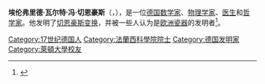 {{expand|time=2016-11-26T22:54:53+00:00}}
'''埃伦弗里德·瓦尔特·冯·切恩豪斯'''（{{lang|en|'''Ehrenfried Walther von Tschirnhaus'''}}，{{bd|1651年|4月10日|1708年|10月11日|catIdx=N}}），是一位[[德国|德国]][[数学家|数学家]]、[[物理学家|物理学家]]、[[医生|医生]]和[[哲学家|哲学家]]。他发明了[[切恩豪斯变换|切恩豪斯变换]]，并被一些人认为是[[欧洲|欧洲]][[瓷器|瓷器]]的发明者<ref>{{cite web |title=The Discovery of European Porcelain Technology |date=2005年 |format=PDF |author=C.M. Queiroz & S. Agathopoulos |archiveurl=https://web.archive.org/web/20180209063816/https://arxiv.org/pdf/physics/0601111.pdf |url=https://arxiv.org/pdf/physics/0601111.pdf |archivedate=2018-02-09 |language=en |accessdate=2016-11-26 |dead-url=no }}</ref>。

[[Category:17世纪德国人|Category:17世纪德国人]]
[[Category:法蘭西科學院院士|Category:法蘭西科學院院士]]
[[Category:德国发明家|Category:德国发明家]]
[[Category:萊頓大學校友|Category:萊頓大學校友]]